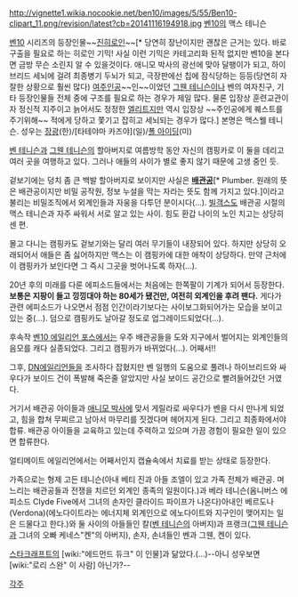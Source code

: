 http://vignette1.wikia.nocookie.net/ben10/images/5/55/Ben10-clipart_11.png/revision/latest?cb=20141116194918.jpg
[[벤10]]의 맥스 테니슨

[[벤10]] 시리즈의 등장인물~~[[진히로인]]~~[* 당연히 장난이지만 괜찮은 근거는 있다. 바로 구출을 필요로 하는 히로인 기믹! 사실 이런 기믹은 카테고리화 된적 없지만 벤10을 본다면 금방 무슨 소린지 알 수 있을것이다. 애니모 박사의 광선에 맞아 달팽이가 되고, 하이브리드 세뇌에 걸려 최종병기 두뇌가 되고, 극장판에선 칩에 잠식당하는 등등(당연히 자잘한 상황으로 훨씬 많다) [[여주인공]]~~인~~이었던 [[그웬 테니슨]]이나 벤의 여자친구, 기타 등장인물들 전체 중에 구조를 필요로 하는 경우가 제일 많다. 물론 입장상 훈련교관이자 정신적 지주이고 늙어서도 정정한 [[엘리트]]지만 역시 입장상 ~~주인공에게 퀘스트를 주기위해~~ 적에게 당하고 쫓기고 잡히고 세뇌되는 경우가 많다.] 본명은 맥스웰 테니슨. 
성우는 [[장광]](한)/[타테야마 카즈야](일)/[[폴 아이딩]](미)

[[벤 테니슨]]과 [[그웬 테니슨]]의 할아버지로 여름방학 동안 자신의 캠핑카로 이 둘을 데리고 여러 곳을 여행하고 있다. 그러나 애들의 사이가 별로 좋지 않기 때문에 고생 중인 듯.

겉보기에는 덩치 좀 큰 백발 할아버지로 보이지만 사실은 '''[[배관공]]'''[* Plumber. 원래의 뜻은 배관공이지만 비밀 공작원, 정보 누설을 막는 자라는 뜻도 함께 가지고 있다.]이라고 불리는 비밀조직에서 외계인들과 자웅을 다투던 분이시다(...). [[빌객스]]도 배관공 시절의 맥스 테니슨과 자주 싸워서 서로 알고 있는 사이. 힘도 환갑 나이의 노인 치고는 상당히 센 편.
 
몰고 다니는 캠핑카도 겉보기와는 달리 여러 무기들이 내장되어 있다. 하지만 상당히 오래되어서 애들은 좀 싫어하지만 맥스는 이 캠핑카에 대한 애착이 상당하다. 만약 근처에 이 캠핑카가 보인다면 그 즉시 그곳을 벗어나도록 하자(...).

20년 후의 미래를 다룬 에피소드들에서는 처음에는 한쪽팔이 기계가 되어서 등장한다. '''보통은 지팡이 들고 낑낑대야 하는 80세가 됐건만, 여전히 외계인을 후려 팬다.''' 게다가 관련 에피소드가 나오면서 점점 인간이라기보다는 사이보그화되어가는 모습을 보이고 있는 중(...). 덤으로 캠핑카도 날아갈 정도로 업그레이드되었다(...).

후속작 [[벤10 에일리언 포스]]에서는 우주 배관공들을 도와 지구에서 벌어지는 외계인들의 음모를 캐다 실종되었다. 그리고 캠핑카가 바뀌었다(...). 어째서!!

그후, [[DN에일리언]]들을 조사하다 잡혔지만 벤 일행의 도움으로 풀려나 하이브리드와 싸우다가 보이드 건이 폭발해 죽은줄 알았지만 사실 보이드 공간으로 빨려들어갔던 거였다.

거기서 배관공 아이들과 [[애니모 박사]]에 맞서 게릴라로 싸우다가 벤을 다시 만나게 되었고, 힘을 합쳐 무찌르고 남아서 마무리를 짓겠다며 헤어지게 된다. 그리고 최종화에서야 합류. 배관공 아이들을 교육하고 있는데 주력하고 있으며 가끔 경험이 필요한 일이 있으면 합류한다.

얼티메이트 에일리언에서는 어째서인지 캡슐속에서 치료를 받는 상태로 등장한다.

가족으로는 형제 고든 테니슨(아내 베티 진과 아들 조엘이 있고 가족 전체가 배관공. 며느리는 배관공들과 전쟁을 치르던 외계인 종족의 일원이다.)과 베라 테니슨(옴니버스 에피소드 Clyde Five에서 그녀의 손자인 클라이드 파이프가 나온다)아내인 베르도나(Verdona)(에노다이트라는 에너지체 외계인으로 에노다이트와 지구인이 맺어지는 일은 드물다고 한다.)와 둘 사이의 아들들인 칼([[벤 테니슨]]의 아버지)과 프랭크([[그웬 테니슨]]과 그녀의 오빠 케네스"켄"의 아버지), 손자, 손녀들인 벤과 그웬, 켄이 있다. 

[[스타크래프트]]의 [wiki:"에드먼드 듀크" 이 인물]과 닮았다.(...)--아니 성우보면  [wiki:"로리 스완" 이 사람] 아닌가?--

[[각주]]
